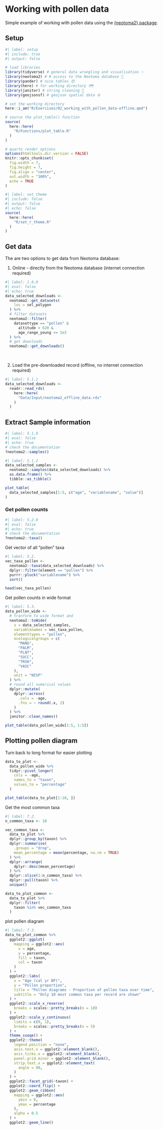 # Working with pollen data

Simple example of working with pollen data using the [{neotoma2} package](https://open.neotomadb.org/neotoma2/).

## Setup

```r
#| label: setup
#| include: true
#| output: false

# load libraries
library(tidyverse) # general data wrangling and visualisation ✨
library(neotoma2) # # access to the Neotoma database 🌿
library(pander) # nice tables 😍
library(here) # for working directory 🗺️
library(janitor) # string cleaning 🧹
library(geojsonsf) # geojson spatial data 🌐

# set the working directory
here::i_am("R/Exercises/02_working_with_pollen_data-offline.qmd")

# source the plot_table() function
source(
  here::here(
    "R/Functions/plot_table.R"
  )
)

# quarto render options
options(htmltools.dir.version = FALSE)
knitr::opts_chunk$set(
  fig.width = 7,
  fig.height = 7,
  fig.align = "center",
  out.width = "100%",
  echo = TRUE
)
```

```r
#| label: set_theme
#| include: false
#| output: false
#| echo: false
source(
  here::here(
    "R/set_r_theme.R"
  )
)
```

## Get data

The are two options to get data from Neotoma database:

1. Online - directly from the Neotoma database (internet connection required)

```r
#| label: 1.0.0
#| eval: false
#| echo: true
data_selected_downloads <-
  neotoma2::get_datasets(
    loc = sel_polygon
  ) %>%
  # filter datasets
  neotoma2::filter(
    datasettype == "pollen" &
      altitude > 620 &
      age_range_young <= 1e3
  ) %>%
  # get downloads
  neotoma2::get_downloads()
```

<br>

2. Load the pre-downloaded record (offline, no internet connection required)

```r
#| label: 5.1.1
data_selected_downloads <-
  readr::read_rds(
    here::here(
      "Data/Input/neotoma2_offline_data.rds"
    )
  )
```

## Extract Sample information

```r
#| label: 5.1.0
#| eval: false
#| echo: true
# check the documentation
?neotoma2::samples()
```

```r
#| label: 5.1.2
data_selected_samples <-
  neotoma2::samples(data_selected_downloads) %>%
  as.data.frame() %>%
  tibble::as_tibble()

plot_table(
  data_selected_samples[1:5, c("age", "variablename", "value")]
)
```

### Get pollen counts

```r
#| label: 5.2.0
#| eval: false
#| echo: true
# check the documentation
?neotoma2::taxa()
```

Get vector of all "pollen" taxa

```r
#| label: 5.2.
vec_taxa_pollen <-
  neotoma2::taxa(data_selected_downloads) %>%
  dplyr::filter(element == "pollen") %>%
  purrr::pluck("variablename") %>%
  sort()

head(vec_taxa_pollen)
```

Get pollen counts in wide format

```r
#| label: 5.3.
data_pollen_wide <-
  # tranform to wide format and
  neotoma2::toWide(
    x = data_selected_samples,
    variablenames = vec_taxa_pollen,
    elementtypes = "pollen",
    ecologicalgroups = c(
      "MANG",
      "PALM",
      "PLNT",
      "SUCC",
      "TRSH",
      "VASC"
    ),
    unit = "NISP"
  ) %>%
  # round all numerical values
  dplyr::mutate(
    dplyr::across(
      .cols = -age,
      .fns = ~ round(.x, 2)
    )
  ) %>%
  janitor::clean_names()

plot_table(data_pollen_wide[1:5, 1:5])
```

## Plotting pollen diagram

Turn back to long format for easier plotting

```r
data_to_plot <-
  data_pollen_wide %>%
  tidyr::pivot_longer(
    cols = -age,
    names_to = "taxon",
    values_to = "percentage"
  )

plot_table(data_to_plot[1:10, ])
```

Get the most common taxa

```r
#| label: 7.2.
n_common_taxa <- 10

vec_common_taxa <-
  data_to_plot %>%
  dplyr::group_by(taxon) %>%
  dplyr::summarise(
    .groups = "drop",
    mean_percentage = mean(percentage, na.rm = TRUE)
  ) %>%
  dplyr::arrange(
    dplyr::desc(mean_percentage)
  ) %>%
  dplyr::slice(1:n_common_taxa) %>%
  dplyr::pull(taxon) %>%
  unique()

data_to_plot_common <-
  data_to_plot %>%
  dplyr::filter(
    taxon %in% vec_common_taxa
  )
```

plot pollen diagram

```r
#| label: 7.3.
data_to_plot_common %>%
  ggplot2::ggplot(
    mapping = ggplot2::aes(
      x = age,
      y = percentage,
      fill = taxon,
      col = taxon
    )
  ) +
  ggplot2::labs(
    x = "Age (cal yr BP)",
    y = "Pollen proportion",
    title = "Pollen diagrams - Proportion of pollen taxa over time",
    subtitle = "Only 10 most common taxa per record are shown"
  ) +
  ggplot2::scale_x_reverse(
    breaks = scales::pretty_breaks(n = 10)
  ) +
  ggplot2::scale_y_continuous(
    limits = c(0, 1),
    breaks = scales::pretty_breaks(n = 5)
  ) +
  theme_ssoqe() +
  ggplot2::theme(
    legend.position = "none",
    axis.text.x = ggplot2::element_blank(),
    axis.ticks.x = ggplot2::element_blank(),
    panel.grid.minor = ggplot2::element_blank(),
    strip.text.x = ggplot2::element_text(
      angle = 90,
    )
  ) +
  ggplot2::facet_grid(~taxon) +
  ggplot2::coord_flip() +
  ggplot2::geom_ribbon(
    mapping = ggplot2::aes(
      ymin = 0,
      ymax = percentage
    ),
    alpha = 0.5
  ) +
  ggplot2::geom_line()
```
